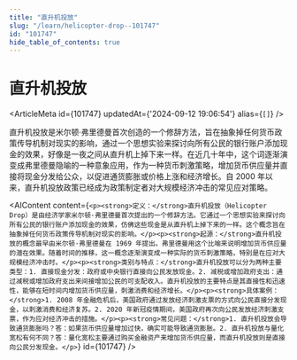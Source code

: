 ```yaml
---
title: "直升机投放"
slug: "/learn/helicopter-drop--101747"
id: "101747"
hide_table_of_contents: true
---
```



# 直升机投放

<ArticleMeta id={101747} updatedAt={'2024-09-12 19:06:54'} alias={`[]`} />
<div className='border-solid border-b border-t-0 my-4 border-[var(--ifm-color-gray-300)]' />

直升机投放是米尔顿·弗里德曼首次创造的一个修辞方法，旨在抽象掉任何货币政策传导机制对现实的影响，通过一个思想实验来探讨向所有公民的银行账户添加现金的效果，好像是一夜之间从直升机上掉下来一样。在近几十年中，这个词逐渐演变成弗里德曼隐喻的一种意象应用，作为一种货币刺激策略，增加货币供应量并直接将现金分发给公众，以促进通货膨胀或价格上涨和经济增长。自 2000 年以来，直升机投放政策已经成为政策制定者对大规模经济冲击的常见应对策略。

<AIContent content={`<p><strong>定义：</strong>直升机投放（Helicopter Drop）是由经济学家米尔顿·弗里德曼首次提出的一个修辞方法。它通过一个思想实验来探讨向所有公民的银行账户添加现金的效果，仿佛这些现金是从直升机上掉下来的一样。这个概念旨在抽象掉任何货币政策传导机制对现实的影响。</p><p><strong>起源：</strong>直升机投放的概念最早由米尔顿·弗里德曼在 1969 年提出。弗里德曼用这个比喻来说明增加货币供应量的潜在效果。随着时间的推移，这一概念逐渐演变成一种实际的货币刺激策略，特别是在应对大规模经济冲击时。</p><p><strong>类别与特点：</strong>直升机投放可以分为两种主要类型：1. 直接现金分发：政府或中央银行直接向公民发放现金。2. 减税或增加政府支出：通过减税或增加政府支出来间接增加公民的可支配收入。直升机投放的主要特点是其直接性和迅速性，能够在短时间内增加货币供应量，刺激消费和经济增长。</p><p><strong>具体案例：</strong>1. 2008 年金融危机后，美国政府通过发放经济刺激支票的方式向公民直接分发现金，以刺激消费和经济复苏。2. 2020 年新冠疫情期间，美国政府再次向公民发放经济刺激支票，作为应对经济冲击的措施。</p><p><strong>常见问题：</strong>1. 直升机投放会导致通货膨胀吗？答：如果货币供应量增加过快，确实可能导致通货膨胀。2. 直升机投放与量化宽松有何不同？答：量化宽松主要通过购买金融资产来增加货币供应量，而直升机投放则是直接向公民分发现金。</p>`} id={101747} />
